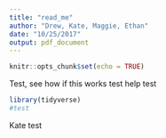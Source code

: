 ```yaml
---
title: "read_me"
author: "Drew, Kate, Maggie, Ethan"
date: "10/25/2017"
output: pdf_document
---
```


```r
knitr::opts_chunk$set(echo = TRUE)
```

Test, see how if this  works test help test
```r
library(tidyverse)
#test

```

Kate test





